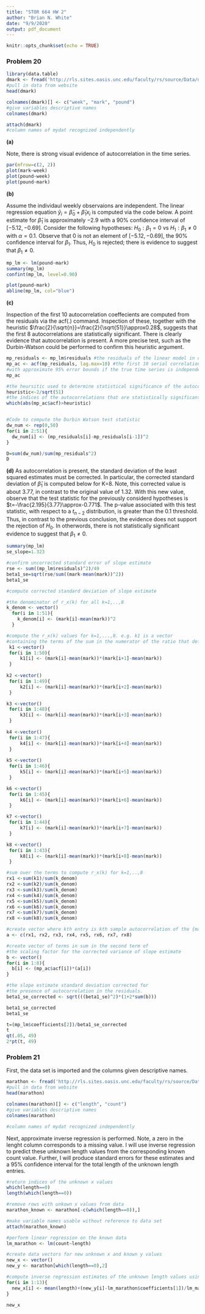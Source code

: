 ```yaml
---
title: "STOR 664 HW 2"
author: "Brian N. White"
date: "9/9/2020"
output: pdf_document
---
```


```r
knitr::opts_chunk$set(echo = TRUE)
```

### Problem 20

```r
library(data.table)
dmark <- fread('http://rls.sites.oasis.unc.edu/faculty/rs/source/Data/dmark.dat')
#pull in data from website
head(dmark)

colnames(dmark)[] <- c("week", "mark", "pound")
#give variables descriptive names
colnames(dmark)

attach(dmark)
#column names of mydat recognized independently
```

$\textbf{(a)}$

Note, there is strong visual evidence of autocorrelation in the time series.
```r
par(mfrow=c(2, 2))
plot(mark~week)
plot(pound~week)
plot(pound~mark)
```
$\textbf{(b)}$

Assume the individaul weekly observaions are independent. The linear regression equation $\hat y_{i}=\hat\beta_{0}+\hat\beta_{1}x_{i}$ is computed via the code below. A point estimate for $\hat\beta_{1}$ is approximately $-2.9$ with a 90% confidence interval of $[-5.12, -0.69]$. Consider the following hypotheses: $H_{0}: \beta_{1}=0$ vs $H_{1}: \beta_{1}\neq{0}$ with $\alpha=0.1$. Observe that $0$ is not an element of $[-5.12, -0.69]$, the 90% confidence interval for $\beta_{1}$. Thus, $H_{0}$ is rejected; there is evidence to suggest that $\beta_{1}\neq{0}$.
```r
mp_lm <- lm(pound~mark)
summary(mp_lm)
confint(mp_lm, level=0.90)

plot(pound~mark)
abline(mp_lm, col="blue")
```
$\textbf{(c)}$

Inspection of the first 10 autocorrelation coeffecients are computed from the residuals via the acf(.) command. Inspection of these, together with the heuristic $\frac{2}{\sqrt{n}}=\frac{2}{\sqrt{51}}\approx0.28$, suggests that the first 8 autocorrelations are statistically significant. There is clearly evidence that autocorrelation is present. A more precise test, such as the Durbin-Watson could be performed to confirm this heuristic argument.
```r
mp_residuals <- mp_lm$residuals #the residuals of the linear model in question
mp_ac <- acf(mp_residuals, lag.max=10) #the first 10 serial correlations are computed
#with approximate 95% error bounds if the true time series is independent.
mp_ac

#the heursitic used to determine statistical significance of the autocorrelations
heuristic<-2/sqrt(51) 
#the indices of the autocorrelations that are statistically significant.
which(abs(mp_ac$acf)>heuristic)


#Code to compute the Durbin Watson test statistic
dw_num <- rep(0,50)
for(i in 2:51){
  dw_num[i] <- (mp_residuals[i]-mp_residuals[i-1])^2
}

D=sum(dw_num)/sum(mp_residuals^2)
D
```
$\textbf{(d)}$
As autocorrelation is present, the standard deviation of the least squared estimates must be corrected. In particular, the corrected standard deviation of $\hat\beta_{1}$ is computed below for K=8. Note, this corrected value is about 3.77, in contrast to the original value of 1.32. With this new value, observe that the test statistic for the previously considerd hypotheses is $t=-\frac{2.195}{3.77}\approx-0.771$. The p-value associated with this test statistic, with respect to a $t_{n-2}$ distribution, is greater than the 0.1 threshold. Thus, in contrast to the previous conclusion, the evidence does not support the rejection of $H_{0}$. In otherwords, there is not statistically significant evidence to suggest that $\beta_{1}\neq{0}$.
```r
summary(mp_lm)
se_slope=1.323

#confirm uncorrected standard error of slope estimate
rse <- sum((mp_lm$residuals)^2)/49
beta1_se=sqrt(rse/sum((mark-mean(mark))^2))
beta1_se

#compute corrected standard deviation of slope estimate

#the denominator of r_x(k) for all k=1,..,8
k_denom <- vector()
  for(i in 1:51){
    k_denom[i] <- (mark[i]-mean(mark))^2
  }

#compute the r_x(k) values for k=1,...,8. e.g. k1 is a vector
#containing the terms of the sum in the numerator of the ratio that defines r_x(k)
 k1 <-vector()
 for(i in 1:50){
     k1[i] <- (mark[i]-mean(mark))*(mark[i+1]-mean(mark))
 }
 
k2 <-vector()
 for(i in 1:49){
     k2[i] <- (mark[i]-mean(mark))*(mark[i+2]-mean(mark))
 }

k3 <-vector()
 for(i in 1:48){
     k3[i] <- (mark[i]-mean(mark))*(mark[i+3]-mean(mark))
 }
 
k4 <-vector()
 for(i in 1:47){
     k4[i] <- (mark[i]-mean(mark))*(mark[i+4]-mean(mark))
 }
 
k5 <-vector()
 for(i in 1:46){
     k5[i] <- (mark[i]-mean(mark))*(mark[i+5]-mean(mark))
 }

k6 <-vector()
 for(i in 1:45){
     k6[i] <- (mark[i]-mean(mark))*(mark[i+6]-mean(mark))
 }

k7 <-vector()
 for(i in 1:44){
     k7[i] <- (mark[i]-mean(mark))*(mark[i+7]-mean(mark))
 }

k8 <-vector()
 for(i in 1:43){
     k8[i] <- (mark[i]-mean(mark))*(mark[i+8]-mean(mark))
 }

#sum over the terms to compute r_x(k) for k=1,..,8
rx1 <-sum(k1)/sum(k_denom)
rx2 <-sum(k2)/sum(k_denom)
rx3 <-sum(k3)/sum(k_denom)
rx4 <-sum(k4)/sum(k_denom)
rx5 <-sum(k5)/sum(k_denom)
rx6 <-sum(k6)/sum(k_denom)
rx7 <-sum(k7)/sum(k_denom)
rx8 <-sum(k8)/sum(k_denom)

#create vector where kth entry is kth sample autocorrelation of the {mark_i} process.
a <- c(rx1, rx2, rx3, rx4, rx5, rx6, rx7, rx8)

#create vector of terms in sum in the second term of 
#the scaling factor for the corrected variance of slope estimate
b <- vector()
for(i in 1:8){
  b[i] <- (mp_ac$acf[i])*(a[i])
}

#the slope estimate standard deviation corrected for 
#the presence of autocorrelation in the residuals.
beta1_se_corrected <- sqrt(((beta1_se)^2)*(1+2*sum(b)))

beta1_se_corrected
beta1_se

t=(mp_lm$coefficients[2])/beta1_se_corrected
t
qt(.05, 49)
2*pt(t, 49)
```

### Problem 21

First, the data set is imported and the columns given descriptive names.
```r
marathon <- fread('http://rls.sites.oasis.unc.edu/faculty/rs/source/Data/marathon.dat')
#pull in data from website
head(marathon)

colnames(marathon)[] <- c("length", "count")
#give variables descriptive names
colnames(marathon)

#column names of mydat recognized independently
```

Next, approximate inverse regression is performed. Note, a zero in the lenght column corresponds to a missing value. I will use inverse regression to predict these unknown length values from the corresponding known count value. Further, I will produce standard errors for these estimates and a 95% confidence interval for the total length of the unknown length entries.
```r
#return indices of the unknown x values
which(length==0)  
length(which(length==0))

#remove rows with unkown x values from data
marathon_known <- marathon[-c(which(length==0)),] 

#make variable names usable without reference to data set
attach(marathon_known)

#perform linear regression on the known data
lm_marathon <- lm(count~length)

#create data vectors for new unknown x and known y values
new_x <- vector()
new_y <- marathon[which(length==0),2]

#compute inverse regression estimates of the unknown length values using the corresponding known y values
for(i in 1:13){
  new_x[i] <- mean(length)+(new_y[i]-lm_marathon$coefficients[1])/lm_marathon$coefficients[2]
}

new_x 
```


